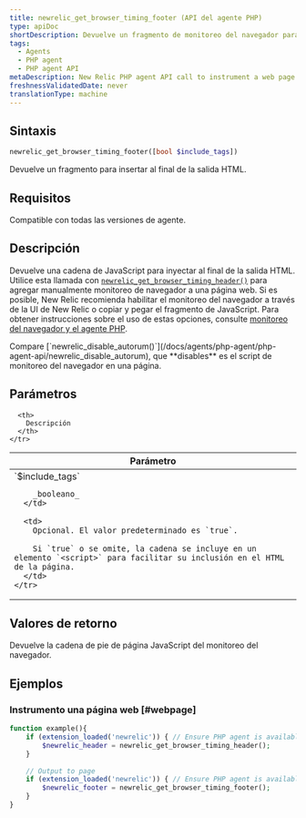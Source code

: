 ```yaml
---
title: newrelic_get_browser_timing_footer (API del agente PHP)
type: apiDoc
shortDescription: Devuelve un fragmento de monitoreo del navegador para inyectarlo al final de la salida HTML.
tags:
  - Agents
  - PHP agent
  - PHP agent API
metaDescription: New Relic PHP agent API call to instrument a web page with browser monitoring. Pair with newrelic_get_browser_timing_header.
freshnessValidatedDate: never
translationType: machine
---
```


## Sintaxis

```php
newrelic_get_browser_timing_footer([bool $include_tags])
```

Devuelve un fragmento <InlinePopover type="browser"/>para insertar al final de la salida HTML.

## Requisitos

Compatible con todas las versiones de agente.

## Descripción

Devuelve una cadena de JavaScript para inyectar al final de la salida HTML. Utilice esta llamada con [`newrelic_get_browser_timing_header()`](/docs/agents/php-agent/php-agent-api/newrelic_get_browser_timing_header) para agregar manualmente monitoreo de navegador a una página web. Si es posible, New Relic recomienda habilitar el monitoreo del navegador a través de la UI de New Relic o copiar y pegar el fragmento de JavaScript. Para obtener instrucciones sobre el uso de estas opciones, consulte [monitoreo del navegador y el agente PHP](/docs/agents/php-agent/features/page-load-timing-php).

<Callout variant="tip">
  Compare [`newrelic_disable_autorum()`](/docs/agents/php-agent/php-agent-api/newrelic_disable_autorum), que <DNT>**disables**</DNT> es el script de monitoreo del navegador en una página.
</Callout>

## Parámetros

<table>
  <thead>
    <tr>
      <th width="25%">
        Parámetro
      </th>

      <th>
        Descripción
      </th>
    </tr>
  </thead>

  <tbody>
    <tr>
      <td>
        `$include_tags`

        _booleano_
      </td>

      <td>
        Opcional. El valor predeterminado es `true`.

        Si `true` o se omite, la cadena se incluye en un elemento `<script>` para facilitar su inclusión en el HTML de la página.
      </td>
    </tr>
  </tbody>
</table>

## Valores de retorno

Devuelve la cadena de pie de página JavaScript del monitoreo del navegador.

## Ejemplos

### Instrumento una página web [#webpage]

```php
function example(){
    if (extension_loaded('newrelic')) { // Ensure PHP agent is available
        $newrelic_header = newrelic_get_browser_timing_header();
    }
    
    // Output to page
    if (extension_loaded('newrelic')) { // Ensure PHP agent is available
        $newrelic_footer = newrelic_get_browser_timing_footer();
    }
}
```